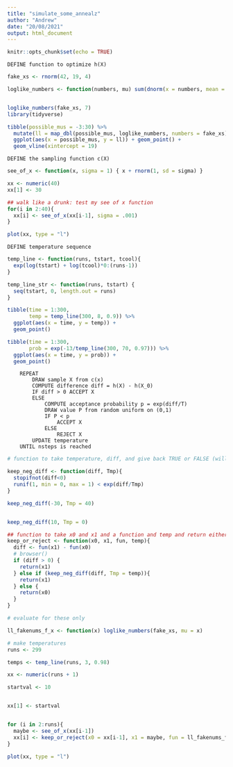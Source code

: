 ```yaml
---
title: "simulate_some_annealz"
author: "Andrew"
date: "20/08/2021"
output: html_document
---
```


```r
knitr::opts_chunk$set(echo = TRUE)
```


`DEFINE function to optimize h(X)`

```r

fake_xs <- rnorm(42, 19, 4)

loglike_numbers <- function(numbers, mu) sum(dnorm(x = numbers, mean = mu, sd = 4, log = TRUE))


loglike_numbers(fake_xs, 7)
library(tidyverse)

tibble(possible_mus = -3:30) %>% 
  mutate(ll = map_dbl(possible_mus, loglike_numbers, numbers = fake_xs)) %>% 
  ggplot(aes(x = possible_mus, y = ll)) + geom_point() + 
  geom_vline(xintercept = 19)

```


`DEFINE the sampling function c(X)`

```r

see_of_x <- function(x, sigma = 1) { x + rnorm(1, sd = sigma) }

xx <- numeric(40)
xx[1] <- 30

## walk like a drunk: test my see of x function
for(i in 2:40){
  xx[i] <- see_of_x(xx[i-1], sigma = .001)
}

plot(xx, type = "l")
```



 `DEFINE temperature sequence`

```r


temp_line <- function(runs, tstart, tcool){
  exp(log(tstart) + log(tcool)*0:(runs-1))
}

temp_line_str <- function(runs, tstart) {
  seq(tstart, 0, length.out = runs)
}

tibble(time = 1:300,
       temp = temp_line(300, 8, 0.9)) %>% 
  ggplot(aes(x = time, y = temp)) + 
  geom_point()

tibble(time = 1:300,
       prob = exp(-13/temp_line(300, 70, 0.97))) %>% 
  ggplot(aes(x = time, y = prob)) + 
  geom_point()

```




```
    REPEAT
        DRAW sample X from c(x)
        COMPUTE difference diff = h(X) - h(X_0)
        IF diff > 0 ACCEPT X
        ELSE 
            COMPUTE acceptance probability p = exp(diff/T)
            DRAW value P from random uniform on (0,1)
            IF P < p
                ACCEPT X
            ELSE
                REJECT X
        UPDATE temperature
    UNTIL nsteps is reached
```


```r
# function to take temperature, diff, and give back TRUE or FALSE (will a negative be kept)

keep_neg_diff <- function(diff, Tmp){
  stopifnot(diff<0)
  runif(1, min = 0, max = 1) < exp(diff/Tmp)
}

keep_neg_diff(-30, Tmp = 40)


keep_neg_diff(10, Tmp = 0)

```


```r

## function to take x0 and x1 and a function and temp and return either x0 (reject) or x1 ( accept)
keep_or_reject <- function(x0, x1, fun, temp){
  diff <- fun(x1) - fun(x0)
  # browser()
  if (diff > 0) {
    return(x1)
  } else if (keep_neg_diff(diff, Tmp = temp)){
    return(x1)
  } else {
    return(x0)
  }
}

```


```r
# evaluate for these only

ll_fakenums_f_x <- function(x) loglike_numbers(fake_xs, mu = x)

# make temperatures
runs <- 299

temps <- temp_line(runs, 3, 0.98)

xx <- numeric(runs + 1)

startval <- 10


xx[1] <- startval


for (i in 2:runs){
  maybe <- see_of_x(xx[i-1])
  xx[i] <- keep_or_reject(x0 = xx[i-1], x1 = maybe, fun = ll_fakenums_f_x, temp = temps[i-1])
}

plot(xx, type = "l")
```

